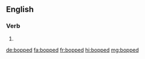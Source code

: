 ==English==

===Verb===
{{head|en|verb form}}

# {{en-past of|bop}}

[[de:bopped]]
[[fa:bopped]]
[[fr:bopped]]
[[hi:bopped]]
[[mg:bopped]]